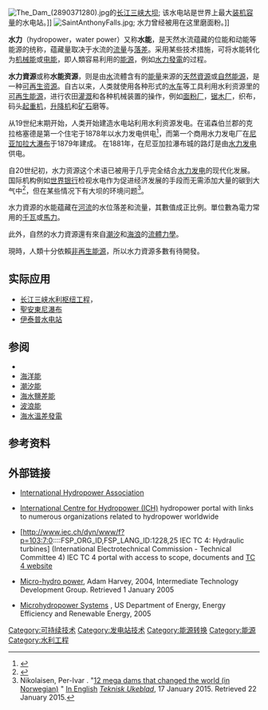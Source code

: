 [[File:The_Dam_(2890371280).jpg|thumb]]的[[长江三峡水利枢纽工程|长江三峡大坝]]; 
该水电站是世界上最大[[装机容量|装机容量]]的水电站。]]
[[File:SaintAnthonyFalls.jpg|thumb]]; 水力曾经被用在这里磨面粉。]]
{{可再生能源}}

'''水力'''（hydropower，water power）又称'''水能'''，是天然水流蕴藏的位能和动能等能源的统称，蕴藏量取决于水流的[[流量|流量]]与[[落差|落差]]。采用某些技术措施，可将水能转化为[[机械能|机械能]]或[[电能|电能]]，即人類容易利用的[[能源|能源]]，例如[[水力發電|水力發電]]的过程。

'''水力資源'''或称'''水能资源'''，则是由[[水|水]]流體含有的[[能量|能量]]来源的[[天然資源|天然資源]]或[[自然能源|自然能源]]，是一种[[可再生资源|可再生资源]]。自古以来，人类就使用各种形式的[[水车|水车]]等工具利用水利资源里的[[可再生能源|可再生能源]]，进行农田[[灌溉|灌溉]]和各种机械装置的操作，例如[[面粉厂|面粉厂]]，[[锯木厂|锯木厂]]，织布，码头[[起重机|起重机]]，[[升降机|升降机]]和[[矿石|矿石]]磨等。

从19世纪末期开始，人类开始建造水电站利用水利资源发电。在诺森伯兰郡的克拉格塞德是第一个住宅于1878年以水力发电供电<ref>{{cite web|url=http://www.nationaltrust.org.uk/cragside/|title=Cragside Visitor Information|publisher=The National Trust|accessdate=16 July 2015|archive-date=2016-03-29|archive-url=https://web.archive.org/web/20160329063241/http://www.nationaltrust.org.uk/cragside|dead-url=no}}</ref>，而第一个商用水力发电厂在[[尼亚加拉大瀑布|尼亚加拉大瀑布]]于1879年建成。
在1881年，在尼亚加拉瀑布城的路灯是由[[水力发电|水力发电]]供电。

自20世纪初，水力资源这个术语已被用于几乎完全结合[[水力发电|水力发电]]的现代化发展。国际机构例如[[世界银行|世界银行]]检视水电作为促进经济发展的手段而无需添加大量的碳到大气中<ref name=WP5813>{{cite news|title=World Bank turns to hydropower to square development with climate change|url=http://articles.washingtonpost.com/2013-05-08/business/39105348_1_jim-yong-kim-world-bank-hydropower|accessdate=9 May 2013|newspaper=The Washington Post|date=8 May 2013|author=Howard Schneider|archive-date=2013-07-22|archive-url=https://web.archive.org/web/20130722012858/http://articles.washingtonpost.com/2013-05-08/business/39105348_1_jim-yong-kim-world-bank-hydropower|dead-url=no}}</ref>，但在某些情况下有大坝的环境问题<ref name=per>Nikolaisen, Per-Ivar . "[http://www.tu.no/kraft/2015/01/17/12-megadammer-som-endret-verden 12 mega dams that changed the world (in Norwegian)] {{Wayback|url=http://www.tu.no/kraft/2015/01/17/12-megadammer-som-endret-verden |date=20160126173028 }}" [https://translate.google.dk/translate?sl=no&tl=en&js=y&prev=_t&hl=da&ie=UTF-8&u=http%3A%2F%2Fwww.tu.no%2Fkraft%2F2015%2F01%2F17%2F12-megadammer-som-endret-verden&edit-text= In English] {{Wayback|url=https://translate.google.dk/translate?sl=no&tl=en&js=y&prev=_t&hl=da&ie=UTF-8&u=http%3A%2F%2Fwww.tu.no%2Fkraft%2F2015%2F01%2F17%2F12-megadammer-som-endret-verden&edit-text= |date=20150909223234 }} ''[[Teknisk_Ukeblad|Teknisk Ukeblad]]'', 17 January 2015. Retrieved 22 January 2015.</ref>。

水力資源的水能蕴藏在[[河流|河流]]的水位落差和流量，其數值成正比例。單位數為電力常用的[[千瓦|千瓦]]或[[馬力|馬力]]。

此外，自然的水力資源還有來自[[潮汐|潮汐]]和[[海浪|海浪]]的[[流體力學|流體力學]]。

現時，人類十分依賴[[非再生能源|非再生能源]]，所以水力資源多數有待開發。

==实际应用==
* [[长江三峡水利枢纽工程|长江三峡水利枢纽工程]]，
* [[聖安東尼瀑布|聖安東尼瀑布]]
* [[伊泰普水电站|伊泰普水电站]]

== 参阅 ==
{{portal box|可再生能源|能源}}
* {{le|国际水电协会|International Hydropower Association}}
* [[海洋能|海洋能]]
* [[潮汐能|潮汐能]]
* [[海水鹽差能|海水鹽差能]]
* [[波浪能|波浪能]]
* [[海水溫差發電|海水溫差發電]]


== 参考资料 ==
{{reflist}}

== 外部链接 ==
{{Commons category|Hydropower}}
* {{En}}[http://www.hydropower.org International Hydropower Association] {{Wayback|url=http://www.hydropower.org/ |date=20190901171459 }}
* {{En}}[http://www.ich.no/ International Centre for Hydropower (ICH)] {{Wayback|url=http://www.ich.no/ |date=20160406231615 }} hydropower portal with links to numerous organizations related to hydropower worldwide
* {{En}}[http://www.iec.ch/dyn/www/f?p=103:7:0::::FSP_ORG_ID,FSP_LANG_ID:1228,25 IEC TC 4: Hydraulic turbines] {{Wayback|url=http://www.iec.ch/dyn/www/f?p=103:7:0::::FSP_ORG_ID,FSP_LANG_ID:1228,25 |date=20160303230237 }} (International Electrotechnical Commission - Technical Committee 4) IEC TC 4 portal with access to scope, documents and [https://web.archive.org/web/20150427003621/http://tc4.iec.ch/index-tc4.html TC 4 website]
* {{En}}[https://web.archive.org/web/20090325212454/http://www.itdg.org/docs/technical_information_service/micro_hydro_power.pdf Micro-hydro power], Adam Harvey, 2004, Intermediate Technology Development Group. Retrieved 1 January 2005
* {{En}}[http://www.eere.energy.gov/consumer/your_home/electricity/index.cfm/mytopic=11050 Microhydropower Systems] {{Wayback|url=http://www.eere.energy.gov/consumer/your_home/electricity/index.cfm/mytopic=11050 |date=20080614042736 }}, US Department of Energy, Energy Efficiency and Renewable Energy, 2005

{{Hydropower}}

[[Category:可持续技术|Category:可持续技术]]
[[Category:发电站技术|Category:发电站技术]]
[[Category:能源转换|Category:能源转换]]
[[Category:能源|Category:能源]]
[[Category:水利工程|Category:水利工程]]